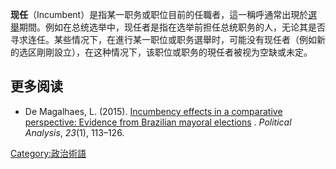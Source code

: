 {{Expand language|1=en|time=2020-10-23T12:39:47+00:00}}
{{Redirect|时任|笔名「时任」的中华人民共和国政治人物|张香山}}
'''现任'''（Incumbent）是指某一职务或职位目前的任職者，這一稱呼通常出現於[[選舉|選舉]]期間。例如在总统选举中，现任者是指在选举前担任总统职务的人，无论其是否寻求连任。某些情况下，在進行某一职位或职务選舉时，可能没有现任者（例如新的选区剛剛設立），在这种情况下，该职位或职务的現任者被视为空缺或未定。

== 更多阅读 ==
* De Magalhaes, L. (2015). [http://pan.oxfordjournals.org/content/23/1/113.short Incumbency effects in a comparative perspective: Evidence from Brazilian mayoral elections] {{Wayback|url=http://pan.oxfordjournals.org/content/23/1/113.short |date=20160129001552 }}. ''Political Analysis'', ''23''(1), 113–126.

[[Category:政治術語|Category:政治術語]]